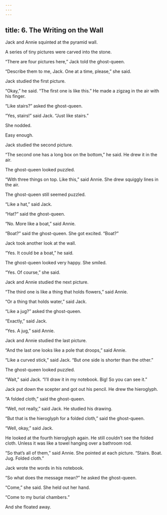 ```yaml
---
---
---
```

title: 6. The Writing on the Wall
---



Jack and Annie squinted at the pyramid wall.

A series of tiny pictures were carved into the stone.



“There are four pictures here,” Jack told the ghost-queen.

“Describe them to me, Jack. One at a time, please,” she said.

Jack studied the first picture.



“Okay,” he said. “The first one is like this.” He made a zigzag in the air with his finger.

“Like stairs?” asked the ghost-queen.

“Yes, stairs!” said Jack. “Just like stairs.”

She nodded.

Easy enough.

Jack studied the second picture.



“The second one has a long box on the bottom,” he said. He drew it in the air.

The ghost-queen looked puzzled.

“With three things on top. Like this,” said Annie. She drew squiggly lines in the air.

The ghost-queen still seemed puzzled.

“Like a hat,” said Jack.

“Hat?” said the ghost-queen.

“No. More like a boat,” said Annie.

“Boat?” said the ghost-queen. She got excited. “Boat?”

Jack took another look at the wall.

“Yes. It could be a boat,” he said.

The ghost-queen looked very happy. She smiled.

“Yes. Of course,” she said.

Jack and Annie studied the next picture.



“The third one is like a thing that holds flowers,” said Annie.

“Or a thing that holds water,” said Jack.

“Like a jug?” asked the ghost-queen.

“Exactly,” said Jack.

“Yes. A jug,” said Annie.



Jack and Annie studied the last picture.



“And the last one looks like a pole that droops,” said Annie.

“Like a curved stick,” said Jack. “But one side is shorter than the other.”

The ghost-queen looked puzzled.

“Wait,” said Jack. “I’ll draw it in my notebook. Big! So you can see it.”

Jack put down the scepter and got out his pencil. He drew the hieroglyph.

“A folded cloth,” said the ghost-queen.

“Well, not really,” said Jack. He studied his drawing.

“But that is the hieroglyph for a folded cloth,” said the ghost-queen.

“Well, okay,” said Jack.

He looked at the fourth hieroglyph again. He still couldn’t see the folded cloth. Unless it was like a towel hanging over a bathroom rod.

“So that’s all of them,” said Annie. She pointed at each picture. “Stairs. Boat. Jug. Folded cloth.”

Jack wrote the words in his notebook.



“So what does the message mean?” he asked the ghost-queen.

“Come,” she said. She held out her hand.

“Come to my burial chambers.”

And she floated away.